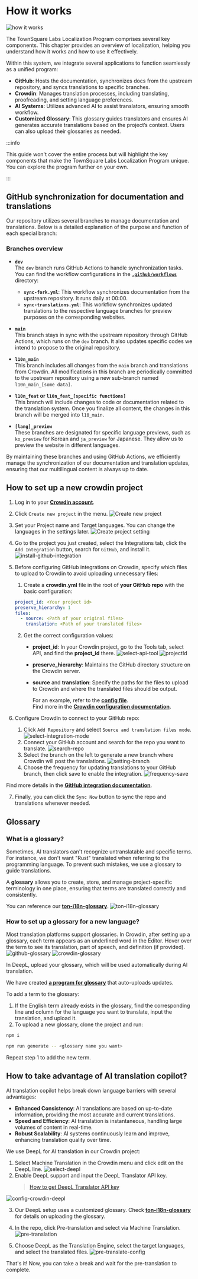 
# How it works

![how it works](/img/localizationProgramGuideline/localization-program.png)

The TownSquare Labs Localization Program comprises several key components. This chapter provides an overview of localization, helping you understand how it works and how to use it effectively.

Within this system, we integrate several applications to function seamlessly as a unified program:

- **GitHub**: Hosts the documentation, synchronizes docs from the upstream repository, and syncs translations to specific branches.
- **Crowdin**: Manages translation processes, including translating, proofreading, and setting language preferences.
- **AI Systems**: Utilizes advanced AI to assist translators, ensuring smooth workflow.
- **Customized Glossary**: This glossary guides translators and ensures AI generates accurate translations based on the project’s context. Users can also upload their glossaries as needed.

:::info

This guide won't cover the entire process but will highlight the key components that make the TownSquare Labs Localization Program unique. You can explore the program further on your own.

:::

## GitHub synchronization for documentation and translations

Our repository utilizes several branches to manage documentation and translations. Below is a detailed explanation of the purpose and function of each special branch:

### Branches overview

- **`dev`**  
  The `dev` branch runs GitHub Actions to handle synchronization tasks. You can find the workflow configurations in the [**`.github/workflows`**](https://github.com/TownSquareXYZ/ton-docs/tree/dev/.github/workflows) directory:

  - **`sync-fork.yml`**: This workflow synchronizes documentation from the upstream repository. It runs daily at 00:00.
  - **`sync-translations.yml`**: This workflow synchronizes updated translations to the respective language branches for preview purposes on the corresponding websites.

- **`main`**  
  This branch stays in sync with the upstream repository through GitHub Actions, which runs on the `dev` branch. It also updates specific codes we intend to propose to the original repository.

- **`l10n_main`**  
  This branch includes all changes from the `main` branch and translations from Crowdin. All modifications in this branch are periodically committed to the upstream repository using a new sub-branch named `l10n_main_[some data]`.

- **`l10n_feat` or `l10n_feat_[specific functions]`**  
  This branch will include changes to code or documentation related to the translation system. Once you finalize all content, the changes in this branch will be merged into `l10_main`.

- **`[lang]_preview`**  
  These branches are designated for specific language previews, such as `ko_preview` for Korean and `ja_preview` for Japanese. They allow us to preview the website in different languages.

By maintaining these branches and using GitHub Actions, we efficiently manage the synchronization of our documentation and translation updates, ensuring that our multilingual content is always up to date.

## How to set up a new crowdin project

1. Log in to your [**Crowdin account**](https://accounts.crowdin.com/login).
2. Click `Create new project` in the menu.
![Create new project](/img/localizationProgramGuideline/howItWorked/create-new-project.png)
3. Set your Project name and Target languages. You can change the languages in the settings later.
![Create project setting](/img/localizationProgramGuideline/howItWorked/create-project-setting.png)
4. Go to the project you just created, select the Integrations tab, click the `Add Integration` button, search for `GitHub`, and install it.
![install-github-integration](/img/localizationProgramGuideline/howItWorked/install-github-integration.png)
5. Before configuring GitHub integrations on Crowdin, specify which files to upload to Crowdin to avoid uploading unnecessary files:

    1. Create a **crowdin.yml** file in the root of **your GitHub repo** with the basic configuration:

      ```yml
      project_id: <Your project id>
      preserve_hierarchy: 1
      files:
        - source: <Path of your original files>
          translation: <Path of your translated files>
      ```

    2. Get the correct configuration values:
        - **project_id**: In your Crowdin project, go to the Tools tab, select API, and find the **project_id** there.
        ![select-api-tool](/img/localizationProgramGuideline/howItWorked/select-api-tool.png)
        ![projectId](/img/localizationProgramGuideline/howItWorked/projectId.png)
        - **preserve_hierarchy**: Maintains the GitHub directory structure on the Crowdin server.
        - **source** and **translation**: Specify the paths for the files to upload to Crowdin and where the translated files should be output.   

          For an example, refer to the [**config file**](https://github.com/TownSquareXYZ/ton-docs/blob/localization/crowdin.yml).   
          Find more in the [**Crowdin configuration documentation**](https://developer.crowdin.com/configuration-file/).

6. Configure Crowdin to connect to your GitHub repo:
    1. Click `Add Repository` and select `Source and translation files mode`.
    ![select-integration-mode](/img/localizationProgramGuideline/howItWorked/select-integration-mode.png)
    2. Connect your GitHub account and search for the repo you want to translate.
    ![search-repo](/img/localizationProgramGuideline/howItWorked/search-repo.png)
    3. Select the branch on the left to generate a new branch where Crowdin will post the translations.
    ![setting-branch](/img/localizationProgramGuideline/howItWorked/setting-branch.png)
    4. Choose the frequency for updating translations to your GitHub branch, then click save to enable the integration.
    ![frequency-save](/img/localizationProgramGuideline/howItWorked/frequency-save.png)

Find more details in the [**GitHub integration documentation**](https://support.crowdin.com/github-integration/).

7. Finally, you can click the `Sync Now` button to sync the repo and translations whenever needed.

## Glossary

### What is a glossary?

Sometimes, AI translators can't recognize untranslatable and specific terms. For instance, we don't want "Rust" translated when referring to the programming language. To prevent such mistakes, we use a glossary to guide translations.

A **glossary** allows you to create, store, and manage project-specific terminology in one place, ensuring that terms are translated correctly and consistently.

You can reference our [**ton-i18n-glossary**](https://github.com/TownSquareXYZ/ton-i18n-glossary).
![ton-i18n-glossary](/img/localizationProgramGuideline/howItWorked/ton-i18n-glossary.png)

### How to set up a glossary for a new language?

Most translation platforms support glossaries. In Crowdin, after setting up a glossary, each term appears as an underlined word in the Editor. Hover over the term to see its translation, part of speech, and definition (if provided).
![github-glossary](/img/localizationProgramGuideline/howItWorked/github-glossary.png)
![crowdin-glossary](/img/localizationProgramGuideline/howItWorked/crowdin-glossary.png)

In DeepL, upload your glossary, which will be used automatically during AI translation.

We have created [**a program for glossary**](https://github.com/TownSquareXYZ/ton-i18n-glossary) that auto-uploads updates.

To add a term to the glossary:
1. If the English term already exists in the glossary, find the corresponding line and column for the language you want to translate, input the translation, and upload it.
2. To upload a new glossary, clone the project and run:

```bash
npm i
```
```bash
npm run generate -- <glossary name you want>
```

Repeat step 1 to add the new term.

## How to take advantage of AI translation copilot?

AI translation copilot helps break down language barriers with several advantages:

- **Enhanced Consistency**: AI translations are based on up-to-date information, providing the most accurate and current translations.
- **Speed and Efficiency**: AI translation is instantaneous, handling large volumes of content in real-time.
- **Robust Scalability**: AI systems continuously learn and improve, enhancing translation quality over time. 

We use DeepL for AI translation in our Crowdin project:
1. Select Machine Translation in the Crowdin menu and click edit on the DeepL line.
![select-deepl](/img/localizationProgramGuideline/howItWorked/select-deepl.png)
2. Enable DeepL support and input the DeepL Translator API key.
      > [How to get DeepL Translator API key](https://www.deepl.com/pro-api?cta=header-pro-api)

![config-crowdin-deepl](/img/localizationProgramGuideline/howItWorked/config-crowdin-deepl.png)

3. Our DeepL setup uses a customized glossary. Check [**ton-i18n-glossary**](https://github.com/TownSquareXYZ/ton-i18n-glossary) for details on uploading the glossary.

4. In the repo, click Pre-translation and select via Machine Translation.
![pre-translation](/img/localizationProgramGuideline/howItWorked/pre-translation.png)
5. Choose DeepL as the Translation Engine, select the target languages, and select the translated files.
![pre-translate-config](/img/localizationProgramGuideline/howItWorked/pre-translate-config.png)

That's it! Now, you can take a break and wait for the pre-translation to complete.

<Feedback />

